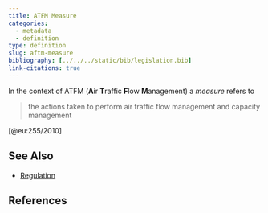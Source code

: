 ```yaml
---
title: ATFM Measure
categories:
  - metadata
  - definition
type: definition
slug: aftm-measure
bibliography: [../../../static/bib/legislation.bib]
link-citations: true
---
```


In the context of ATFM (**A**ir **T**raffic **F**low **M**anagement) a *measure* refers to

> the actions taken to perform air traffic flow management and capacity management

[@eu:255/2010]


## See Also

* [Regulation](/reference/definition/regulation/)


## References

